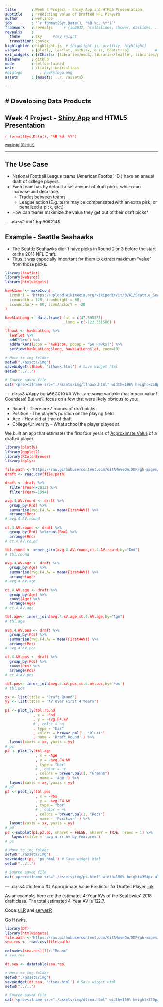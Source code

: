 ```yaml
---
title       : Week 4 Project - Shiny App and HTML5 Presentation
subtitle    : Predicting Value of Drafted NFL Players
author      : werlindo
job         : '`r format(Sys.Date(), "%B %d, %Y")`'
framework   : revealjs     # {io2012, html5slides, shower, dzslides, ...}
revealjs    :
  theme     : sky     #sky #night
  transition: convex
highlighter : highlight.js  # {highlight.js, prettify, highlight}
widgets     : [plotly, leaflet, mathjax, quiz, bootstrap]            # {mathjax, quiz, bootstrap}
ext_widgets : {rCharts: [libraries/nvd3, libraries/leaflet, libraries/plotly]}
hitheme     : github
mode        : selfcontained
knit        : slidify::knit2slides
#biglogo        : hawkslogo.png
assets      : {assets: ../../assets}

--- 
```

<link href="https://fonts.googleapis.com/css?family=Noto+Serif|Source+Sans+Pro" rel="stylesheet">

<!-- font-family: 'Noto Serif', cursive; -->
<!-- font-family: 'Roboto Condensed', sans-serif; -->

<style>
.reveal {
  font-family: "Source Sans Pro", sans-serif;
  font-size: 40px;
  font-weight: normal;
  color: #545454; }
  
.reveal h1 {
    font-size: 1.5em;
    // color: #0000b3;
    padding-bottom: 10px;
    font-family: 'Noto Serif', serif;
    line-height: 10px;
}

.reveal h2 {
    font-size: 1em;
    //color: #fff7e6;
    padding-bottom: 10px;
    font-family: 'Noto Serif', serif;
}

.reveal h3 {
    font-size: .75em;
    //color: #69BE28;
    padding-bottom: 10px;
    font-family: "Source Sans Pro", sans-serif;
}

.reveal p, .reveal em {
    padding-bottom: 10px;
    width: 960px;
    font-family: 'Source Sans Pro', cursive;
}

.reveal p {
    font-size: .8em;
}

.reveal small {
    width: 500px;
}

.reveal ul {
  list-style-type: disc; 
    font-size: .8em;
}

.reveal .slides {
    text-align: left;
}

.reveal .roll {
    vertical-align: text-bottom;
}

code {
    color: red;
}

.reveal pre code { 
     height: 250px;
}


#left {
  left:-8.33%;
  text-align: left;
  float: left;
  width:50%;
  z-index:-10;
}

#right {
  left:31.25%;
  top: 75px;
  float: right;
  text-align: right;
  z-index:-10;
  width:50%;
}


</style>


# Developing Data Products
---------------------

## Week 4 Project - [Shiny App](https://gitamoveon.shinyapps.io/Project_Draft_AV/) and HTML5 Presentation  
`r format(Sys.Date(), "%B %d, %Y")`

<small>
[werlindo](https://www.linkedin.com/in/werlindo/)|[(GitHub)](https://github.com/gitamoveon)  
</small>

---  

## The Use Case

- National Football League teams (American Football :D ) have an annual draft of college players.
- Each team has by default a set amount of draft picks, which can increase and decrease.  
    - Trades between teams
    - League action (E.g. team may be compensated with an extra pick, or penalized a pick, etc.)
- How can teams maximize the value they get out of their draft picks?

--- .class2 #id2 bg:#002145

## Example - Seattle Seahawks

- The Seattle Seahawks didn't have picks in Round 2 or 3 before the start of the 2018 NFL Draft. 
- Thus it was especially important for them to extract maximum "value" from those picks.

```r
library(leaflet)
library(webshot)
library(htmlwidgets)

hawkIcon <- makeIcon(
  iconUrl = "https://upload.wikimedia.org/wikipedia/it/0/01/Seattle_Seahawks_Logo_2012.png",
  iconWidth = 120, iconHeight = 60,
  iconAnchorX = 60, iconAnchorY = -20
)

hawkLatLong <- data.frame( lat = c(47.595383)
                           ,long = c(-122.331586) )

lfhawk <- hawkLatLong %>%
  leaflet %>%
  addTiles() %>%
  addMarkers(icon = hawkIcon, popup = "Go Hawks!") %>%
  setView(hawkLatLong$long, hawkLatLong$lat, zoom=10)

# Move to img folder
setwd("./assets/img")
saveWidget(lfhawk, 'lfhawk.html') # Save widget html
setwd("../..")

# Source saved file
cat('<pre><iframe src="./assets/img/lfhawk.html" width=100% height=350px allowtransparency="true"> </iframe></pre>')
```

--- .class3 #Appy bg:#66C010
## What are some variable that impact value?
Countless! But we'll focus on a few that were likely obvious to you:

- Round - There are 7 rounds of draft picks
- Position - The player's position on the playing field
- Age - How old at time of draft
- College/University - What school the player played at

We built an app that estimates the first four years of [Approximate Value](https://www.pro-football-reference.com/blog/index37a8.html) of a drafted player. 

```r
library(plotly)
library(ggplot2)
library(RColorBrewer)
library(dplyr)

file.path <-"https://raw.githubusercontent.com/GitAMoveOn/DDP/gh-pages/nfl_draft.csv"
draft <- read.csv(file.path)

draft <- draft %>%
  filter(Year<=2012) %>%
  filter(Year>=1994)

avg.4.AV.round <- draft %>%
  group_by(Rnd) %>%
  summarise(avg.F4.AV = mean(First4AV)) %>%
  arrange(Rnd)
# avg.4.AV.round

ct.4.AV.round <- draft %>%
  group_by(Rnd) %>%count(Rnd) %>%
  arrange(Rnd)
# ct.4.AV.round

tbl.round <- inner_join(avg.4.AV.round,ct.4.AV.round,by="Rnd")
# tbl.round

avg.4.AV.age <- draft %>%
  group_by(Age) %>%
  summarise(avg.F4.AV = mean(First4AV)) %>%
  arrange(Age)
# avg.4.AV.age

ct.4.AV.age <- draft %>%
  group_by(Age) %>%
  count(Age) %>%
  arrange(Age)
# ct.4.AV.age

tbl.age<- inner_join(avg.4.AV.age,ct.4.AV.age,by="Age")
# tbl.age

avg.4.AV.pos <- draft %>%
  group_by(Pos) %>%
  summarise(avg.F4.AV = mean(First4AV)) %>%
  arrange(Pos)
# avg.4.AV.pos

ct.4.AV.pos <- draft %>%
  group_by(Pos) %>%
  count(Pos) %>%
  arrange(Pos)
# ct.4.AV.pos

tbl.pos<- inner_join(avg.4.AV.pos,ct.4.AV.pos,by="Pos")
# tbl.pos

xx <- list(title = "Draft Round")
yy <- list(title = "AV over First 4 Years")

p1 <- plot_ly(tbl.round
             , x = ~Rnd
             , y = ~avg.F4.AV
             # , color = ~n
             , type = "bar"
             , colors = brewer.pal(1, "Blues")
             , name = 'Draft Round' ) %>%
  layout(xaxis = xx, yaxis = yy) 
# p1
p2 <- plot_ly(tbl.age
              , x = ~Age
              , y = ~avg.F4.AV
              , type = "bar"
              # , color = ~n
              , colors = brewer.pal(1, "Greens")
              , name = 'Age' ) %>%
  layout(xaxis = xx, yaxis = yy) 
# p2
p3 <- plot_ly(tbl.pos
              , x = ~Pos
              , y = ~avg.F4.AV
              , type = "bar"
              # , color = ~n
              , colors = brewer.pal(1, "Reds")
              , name = 'Position' ) %>%
  layout(xaxis = xx, yaxis = yy) 
# p3
ps <-subplot(p1,p2,p3, shareX = FALSE, shareY = TRUE, nrows = 1) %>%
   layout(title = "Avg 4 Yr AV by Features")
# ps

# Move to img folder
setwd("./assets/img")
saveWidget(ps, 'ps.html') # Save widget html
setwd("../..")

# Source saved file
cat('<pre><iframe src="./assets/img/ps.html" width=100% height=350px allowtransparency="true"> </iframe></pre>')

```


<div id="right">

</div>


--- .class4 #idDemo
## Approximate Value Predictor for Drafted Player
[link](https://gitamoveon.shinyapps.io/Project_Draft_AV/)

As an example, here are the estimated 4-Year AVs of the Seahawks' 2018 draft class. The total estimated 4-Year AV is 122.7.

Code: [ui.R](https://raw.githubusercontent.com/GitAMoveOn/DDP/gh-pages/app/ui.R) and [server.R](https://raw.githubusercontent.com/GitAMoveOn/DDP/gh-pages/app/server.R)

Go Hawks.

```r
library(DT)
library(htmlwidgets)
file.path <-"https://raw.githubusercontent.com/GitAMoveOn/DDP/gh-pages/seahawks_results.csv"
sea.res <- read.csv(file.path)

colnames(sea.res)[1]<-"Round"
# sea.res

dt.sea <- datatable(sea.res)

# Move to img folder
setwd("./assets/img")
saveWidget(dt.sea, 'dtsea.html') # Save widget html
setwd("../..")

# Source saved file
cat('<pre><iframe src="./assets/img/dtsea.html" width=150% height=350px allowtransparency="true"> </iframe></pre>')
```
